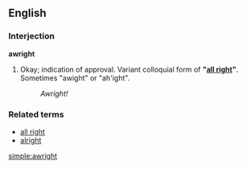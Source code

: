 ==English==

===Interjection===
'''awright'''

# {{context|slang|jocular|very|_|informal|or|intentionally incorrect}} Okay; indication of approval.  Variant colloquial form of '''"[[all right]]"'''. Sometimes "awight" or "ah'ight".
#: ''Awright!''

===Related terms===
*[[all right]]
*[[alright]]

[[simple:awright]]